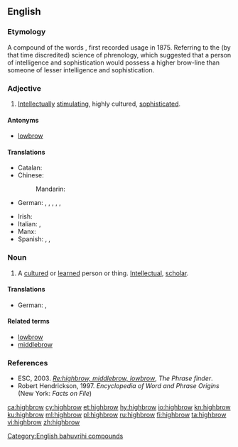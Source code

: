 ==English==

===Etymology===
A compound of the words {{compound|high|brow|lang=en}}, first recorded usage in 1875. Referring to the (by that time discredited) science of phrenology, which suggested that a person of intelligence and sophistication would possess a higher brow-line than someone of lesser intelligence and sophistication.

===Adjective===
{{wikipedia}}
{{en-adj|-}}

# {{lb|en|US|colloquial}} [[intellectually|Intellectually]] [[stimulating]], highly cultured, [[sophisticated]].

====Antonyms====
* [[lowbrow]]

====Translations====
{{trans-top|highly cultured}}
* Catalan: {{t|ca|intel·lectual}}
* Chinese:
*: Mandarin: {{t+|cmn|阳春白雪}}
* German: {{t+|de|inspiriert}}, {{t+|de|anspruchsvoll}}, {{t|de|geistvoll}}, {{t+|de|geistreich}}, {{t|de|hochgeistig}}, {{t+|de|intellektuell}}
{{trans-mid}}
* Irish: {{t|ga|ardnósach}}
* Italian: {{t+|it|intellettuale}}, {{qualifier|pejorative}} {{t|it|intellettualoide}}
* Manx: {{t|gv|ard-inçhynagh}}
* Spanish: {{t+|es|intelectual}}, {{t+|es|culturado}}, {{t|es|élite}}
{{trans-bottom}}

===Noun===
{{en-noun}}

# A [[cultured]] or [[learned]] person or thing. [[intellectual|Intellectual]], [[scholar]].

====Translations====
{{trans-top|Intellectual}}
* German: {{t+|de|Intellektueller|m}}, {{t+|de|Intellektuelle|f}}
{{trans-mid}}
{{trans-bottom}}

====Related terms====
* [[lowbrow]]
* [[middlebrow]]

===References===
* ESC, 2003. ''[http://www.phrases.org.uk/bulletin_board/21/messages/72.html Re:highbrow, middlebrow, lowbrow]'', ''The Phrase finder''.
* Robert Hendrickson, 1997. ''Encyclopedia of Word and Phrase Origins'' (New York: ''Facts on File'')

[[Category:English bahuvrihi compounds]]

[[ca:highbrow]]
[[cy:highbrow]]
[[et:highbrow]]
[[hy:highbrow]]
[[io:highbrow]]
[[kn:highbrow]]
[[ku:highbrow]]
[[ml:highbrow]]
[[pl:highbrow]]
[[ru:highbrow]]
[[fi:highbrow]]
[[ta:highbrow]]
[[vi:highbrow]]
[[zh:highbrow]]